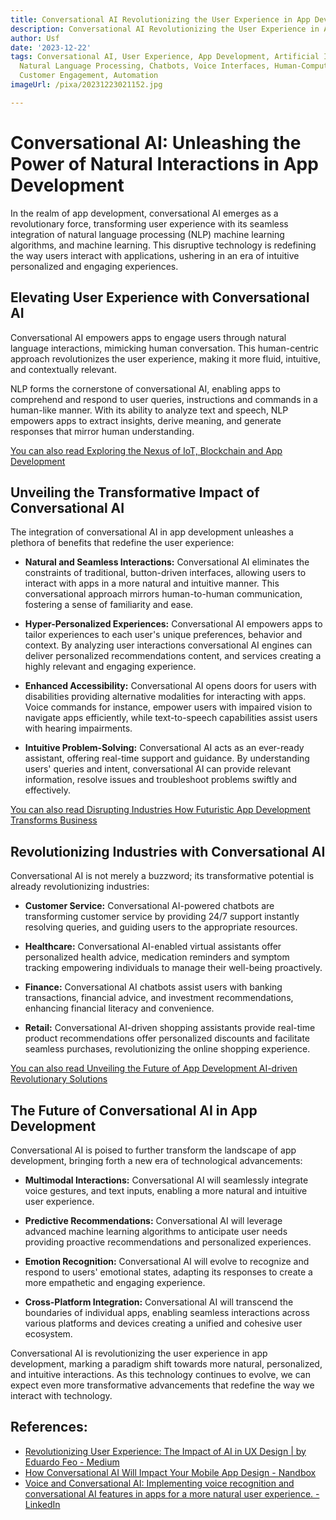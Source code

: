 ```yaml
---
title: Conversational AI Revolutionizing the User Experience in App Development
description: Conversational AI Revolutionizing the User Experience in App Development
author: Usf
date: '2023-12-22'
tags: Conversational AI, User Experience, App Development, Artificial Intelligence,
  Natural Language Processing, Chatbots, Voice Interfaces, Human-Computer Interaction,
  Customer Engagement, Automation
imageUrl: /pixa/20231223021152.jpg

---
```

# Conversational AI: Unleashing the Power  of Natural Interactions in App Development

In the realm of app development, conversational AI emerges as a  revolutionary force,  transforming user experience with its seamless  integration of natural language processing (NLP) machine learning algorithms, and machine learning. This disruptive technology is  redefining the way users interact with applications, ushering  in an era of intuitive  personalized and engaging experiences.

## Elevating User Experience with Conversational  AI

Conversational AI empowers apps to engage users through  natural language interactions,  mimicking human conversation. This human-centric approach  revolutionizes the user experience, making it more fluid, intuitive, and contextually relevant.

NLP forms the cornerstone of conversational AI, enabling apps to comprehend  and respond to user queries, instructions and commands in a human-like manner. With its  ability to analyze text  and speech, NLP empowers apps to extract insights, derive meaning, and generate responses that mirror human understanding.

[You can also read Exploring the Nexus of IoT, Blockchain and App Development](Exploring%20the%20Nexus%20of%20IoT%2C%20Blockchain%2C%20and%20App%20Development)


## Unveiling the Transformative Impact  of Conversational AI

The integration of conversational AI in app development unleashes a plethora of benefits that redefine the user experience:

-  **Natural and Seamless Interactions:** Conversational AI eliminates the constraints of  traditional, button-driven interfaces, allowing users to interact with apps in  a more natural and intuitive  manner. This conversational approach mirrors human-to-human communication, fostering a sense of familiarity and ease.

- **Hyper-Personalized Experiences:** Conversational AI empowers apps to tailor experiences to each user's unique preferences, behavior and context. By analyzing user interactions  conversational AI engines can deliver personalized recommendations  content, and services creating a highly  relevant and engaging experience.

- **Enhanced Accessibility:** Conversational AI opens doors for users with disabilities providing  alternative modalities for interacting with apps. Voice commands for  instance, empower users with impaired vision to navigate apps efficiently, while text-to-speech capabilities assist users  with hearing impairments.

- **Intuitive  Problem-Solving:** Conversational AI acts as  an ever-ready assistant, offering real-time support and guidance. By understanding users' queries and  intent, conversational AI can provide  relevant information, resolve issues and troubleshoot problems swiftly and effectively.

[You can also read  Disrupting  Industries  How Futuristic  App Development Transforms Business](Disrupting%20Industries%20How%20Futuristic%20App%20Development%20Transforms%20Business)


## Revolutionizing Industries with Conversational AI

Conversational AI is not merely a buzzword; its transformative  potential is already  revolutionizing industries:

- **Customer Service:** Conversational AI-powered chatbots are transforming customer  service by providing 24/7  support  instantly resolving queries, and guiding  users to  the appropriate resources.

- **Healthcare:** Conversational AI-enabled virtual assistants offer personalized health advice, medication reminders and  symptom tracking empowering individuals to manage their well-being proactively.

- **Finance:** Conversational AI chatbots assist users with banking transactions, financial advice, and investment recommendations, enhancing financial literacy and convenience.

- **Retail:** Conversational AI-driven shopping assistants  provide real-time product recommendations offer personalized discounts and  facilitate seamless purchases, revolutionizing the online shopping experience.

[You can also read Unveiling the Future of App Development AI-driven Revolutionary  Solutions](Unveiling%20the%20Future%20of%20App%20Development%20AI-driven%20Revolutionary%20Solutions)


## The Future of Conversational AI in  App Development

Conversational AI is poised to further transform the landscape of  app development,  bringing forth a new era of technological advancements:

-  **Multimodal Interactions:** Conversational AI will seamlessly integrate  voice  gestures, and text inputs,  enabling a more  natural and intuitive  user experience.

- **Predictive Recommendations:** Conversational AI will leverage  advanced machine learning algorithms to anticipate user needs providing proactive recommendations and personalized experiences.

- **Emotion Recognition:** Conversational AI will evolve to recognize and respond to users' emotional states, adapting its  responses to create a more empathetic and engaging experience.

- **Cross-Platform Integration:** Conversational AI will transcend the boundaries of  individual apps, enabling seamless interactions across  various platforms and devices creating a unified and cohesive user ecosystem.

Conversational AI is revolutionizing the user experience in app development, marking a  paradigm  shift towards more natural, personalized, and intuitive interactions. As this technology continues to  evolve, we  can expect even more transformative advancements that redefine the way we interact with technology.

## References:
- [Revolutionizing User Experience: The Impact of AI in UX Design | by Eduardo Feo - Medium](https://medium.com/@eduardofeo75/revolutionizing-user-experience-the-impact-of-ai-in-ux-design-623789b5150b)
- [How Conversational AI Will Impact Your Mobile App Design - Nandbox](https://nandbox.com/how-conversational-ai-will-impact-your-mobile-app-design/)
- [Voice and Conversational AI: Implementing voice recognition and conversational AI features in apps for a more natural user experience. - LinkedIn](https://www.linkedin.com/pulse/voice-conversational-ai-implementing-recognition-features-apps)
